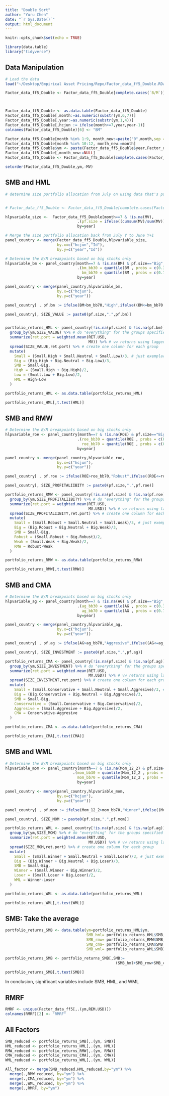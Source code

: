 ```yaml
---
title: "Double Sort"
author: "Yuru Chen"
date: "`r Sys.Date()`"
output: html_document
---
```


```r
knitr::opts_chunk$set(echo = TRUE)
```

```r
library(data.table)
library("tidyverse")
```

## Data Manipulation

```r
# Load the data
load("~/Desktop/Empirical Asset Pricing/Repo/Factor_data_ff5_Double.RData")

Factor_data_ff5_Double <- Factor_data_ff5_Double[complete.cases(`B/M`)]



Factor_data_ff5_Double <- as.data.table(Factor_data_ff5_Double)
Factor_data_ff5_Double[,month:=as.numeric(substr(ym,6,7))]
Factor_data_ff5_Double[,year:=as.numeric(substr(ym,1,4))]
Factor_data_ff5_Double[,hcjun := ifelse(month>=7,year,year-1)]
colnames(Factor_data_ff5_Double)[6] <- "BM"

Factor_data_ff5_Double[month %in% 1:9, month_new:=paste("0",month,sep = "")] 
Factor_data_ff5_Double[month %in% 10:12, month_new:=month] 
Factor_data_ff5_Double$ym <- paste(Factor_data_ff5_Double$year,Factor_data_ff5_Double$month_new,sep = ".")
Factor_data_ff5_Double[,month_new:=NULL]
Factor_data_ff5_Double <- Factor_data_ff5_Double[complete.cases(Factor_data_ff5_Double$MV)]

setorder(Factor_data_ff5_Double,ym,-MV) 
```

## SMB and HML
```r
# determine size portfolio allocation from July on using data that's public from end-of-June on


# Factor_data_ff5_Double <- Factor_data_ff5_Double[complete.cases(Factor_data_ff5_Double)]

hlpvariable_size <-  Factor_data_ff5_Double[month==7 & !is.na(MV),
                                .(pf.size = ifelse((cumsum(MV)/sum(MV))>=0.9,"Small","Big"),Id),
                                by=year]

# Merge the size portfolio allocation back from July Y to June Y+1
panel_country <- merge(Factor_data_ff5_Double,hlpvariable_size,
                       by.x=c("hcjun","Id"),
                       by.y=c("year","Id"))
```

```r
# Determine the B/M breakpoints based on big stocks only
hlpvariable_bm <- panel_country[month==7 & !is.na(BM) & pf.size=="Big", 
                                .(bm_bb30 = quantile(BM , probs = c(0.3), na.rm=T),
                                  bm_bb70 = quantile(BM , probs = c(0.7), na.rm=T)),
                                by=year]

panel_country <- merge(panel_country,hlpvariable_bm,
                       by.x=c("hcjun"),
                       by.y=c("year"))

panel_country[ , pf.bm := ifelse(BM>bm_bb70,"High",ifelse((BM<=bm_bb70 & BM>bm_bb30),"Neutral",ifelse(BM<=bm_bb30,"Low",NA)))]

panel_country[, SIZE_VALUE := paste0(pf.size,".",pf.bm)] 


portfolio_returns_HML <- panel_country[!is.na(pf.size) & !is.na(pf.bm)] %>% # this operator nests functions
  group_by(ym,SIZE_VALUE) %>% # do "everything" for the groups specified here
  summarize(ret.port = weighted.mean(RET.USD,
                                     MV)) %>% # vw returns using lagged mcap
  spread(SIZE_VALUE,ret.port) %>% # create one column for each group
  mutate(
    Small = (Small.High + Small.Neutral + Small.Low)/3, # just exemplary
    Big = (Big.High + Big.Neutral + Big.Low)/3,
    SMB = Small-Big,
    High = (Small.High + Big.High)/2,
    Low = (Small.Low + Big.Low)/2,
    HML = High-Low
  )

portfolio_returns_HML <- as.data.table(portfolio_returns_HML)

portfolio_returns_HML[,t.test(HML)]

```

## SMB and RMW

```r
# Determine the B/M breakpoints based on big stocks only
hlpvariable_roe <- panel_country[month==7 & !is.na(ROE) & pf.size=="Big", 
                                .(roe_bb30 = quantile(ROE , probs = c(0.3), na.rm=T),
                                  roe_bb70 = quantile(ROE , probs = c(0.7), na.rm=T)),
                                by=year]

panel_country <- merge(panel_country,hlpvariable_roe,
                       by.x=c("hcjun"),
                       by.y=c("year"))

panel_country[ , pf.roe := ifelse(ROE>roe_bb70,"Robust",ifelse((ROE<=roe_bb70 & ROE>roe_bb30),"Neutral",ifelse(ROE<=roe_bb30,"Weak",NA)))]

panel_country[, SIZE_PROFITALIIBITY := paste0(pf.size,".",pf.roe)] 

portfolio_returns_RMW <- panel_country[!is.na(pf.size) & !is.na(pf.roe)] %>%
  group_by(ym,SIZE_PROFITALIIBITY) %>% # do "everything" for the groups specified here
  summarize(ret.port = weighted.mean(RET.USD,
                                     MV.USD)) %>% # vw returns using lagged mcap
  spread(SIZE_PROFITALIIBITY,ret.port) %>% # create one column for each group
  mutate(
    Small = (Small.Robust + Small.Neutral + Small.Weak)/3, # just exemplary
    Big = (Big.Robust + Big.Neutral + Big.Weak)/3,
    SMB = Small-Big,
    Robust = (Small.Robust + Big.Robust)/2,
    Weak = (Small.Weak + Big.Weak)/2,
    RMW = Robust-Weak
  )

portfolio_returns_RMW <- as.data.table(portfolio_returns_RMW)

portfolio_returns_RMW[,t.test(RMW)]
```

## SMB and CMA


```r
# Determine the B/M breakpoints based on big stocks only
hlpvariable_ag <- panel_country[month==7 & !is.na(AG) & pf.size=="Big", 
                                .(ag_bb30 = quantile(AG , probs = c(0.3), na.rm=T),
                                  ag_bb70 = quantile(AG , probs = c(0.7), na.rm=T)),
                                by=year]

panel_country <- merge(panel_country,hlpvariable_ag,
                       by.x=c("hcjun"),
                       by.y=c("year"))

panel_country[ , pf.ag := ifelse(AG>ag_bb70,"Aggresive",ifelse((AG<=ag_bb70 & AG>ag_bb30),"Neutral",ifelse(AG<=ag_bb30,"Conservative",NA)))]

panel_country[, SIZE_INVESTMENT := paste0(pf.size,".",pf.ag)] 

portfolio_returns_CMA <- panel_country[!is.na(pf.size) & !is.na(pf.ag)] %>%
  group_by(ym,SIZE_INVESTMENT) %>% # do "everything" for the groups specified here
  summarize(ret.port = weighted.mean(RET.USD,
                                     MV.USD)) %>% # vw returns using lagged mcap
  spread(SIZE_INVESTMENT,ret.port) %>% # create one column for each group
  mutate(
    Small = (Small.Conservative + Small.Neutral + Small.Aggresive)/3, # just exemplary
    Big = (Big.Conservative + Big.Neutral + Big.Aggresive)/3,
    SMB = Small-Big,
    Conservative = (Small.Conservative + Big.Conservative)/2,
    Aggresive = (Small.Aggresive + Big.Aggresive)/2,
    CMA = Conservative-Aggresive
  )

portfolio_returns_CMA <- as.data.table(portfolio_returns_CMA)

portfolio_returns_CMA[,t.test(CMA)]
```

## SMB and WML

```r
# Determine the B/M breakpoints based on big stocks only
hlpvariable_mom <- panel_country[month==7 & !is.na(Mom_12_2) & pf.size=="Big", 
                              .(mom_bb30 = quantile(Mom_12_2 , probs = c(0.3), na.rm=T),
                                mom_bb70 = quantile(Mom_12_2 , probs = c(0.7), na.rm=T)),
                                by=year]

panel_country <- merge(panel_country,hlpvariable_mom,
                       by.x=c("hcjun"),
                       by.y=c("year"))

panel_country[ , pf.mom := ifelse(Mom_12_2>mom_bb70,"Winner",ifelse((Mom_12_2<=mom_bb70 & Mom_12_2>mom_bb30),"Neutral",ifelse(Mom_12_2<=mom_bb30,"Loser",NA)))]

panel_country[, SIZE_MOM := paste0(pf.size,".",pf.mom)] 

portfolio_returns_WML <- panel_country[!is.na(pf.size) & !is.na(pf.ag)] %>%
  group_by(ym,SIZE_MOM) %>% # do "everything" for the groups specified here
  summarize(ret.port = weighted.mean(RET.USD,
                                     MV.USD)) %>% # vw returns using lagged mcap
  spread(SIZE_MOM,ret.port) %>% # create one column for each group
  mutate(
    Small = (Small.Winner + Small.Neutral + Small.Loser)/3, # just exemplary
    Big = (Big.Winner + Big.Neutral + Big.Loser)/3,
    SMB = Small-Big,
    Winner = (Small.Winner + Big.Winner)/2,
    Loser = (Small.Loser + Big.Loser)/2,
    WML = Winner-Loser
  )

portfolio_returns_WML <- as.data.table(portfolio_returns_WML)

portfolio_returns_WML[,t.test(WML)]
```

## SMB: Take the average
```r
portfolio_returns_SMB <- data.table(ym=portfolio_returns_HML$ym,
                                    SMB_hml= portfolio_returns_HML$SMB,
                                    SMB_rmw= portfolio_returns_RMW$SMB,
                                    SMB_cma= portfolio_returns_CMA$SMB,
                                    SMB_wml= portfolio_returns_WML$SMB)

portfolio_returns_SMB <- portfolio_returns_SMB[,SMB:=
                                                 (SMB_hml+SMB_rmw+SMB_cma+SMB_wml)/4]

portfolio_returns_SMB[,t.test(SMB)]
```

In conclusion, significant variables include SMB, HML, and WML

## RMRF

```r
RMRF <- unique(Factor_data_ff5[,.(ym,REM.USD)])
colnames(RMRF)[2] <- "RMRF"
```


## All Factors

```r
SMB_reduced <- portfolio_returns_SMB[,.(ym, SMB)]
HML_reduced <- portfolio_returns_HML[,.(ym, HML)]
RMW_reduced <- portfolio_returns_RMW[,.(ym, RMW)]
CMA_reduced <- portfolio_returns_CMA[,.(ym, CMA)]
WML_reduced <- portfolio_returns_WML[,.(ym, WML)]

All_factor <- merge(SMB_reduced,HML_reduced,by="ym") %>% 
  merge(.,RMW_reduced, by="ym") %>% 
  merge(.,CMA_reduced, by="ym") %>% 
  merge(.,WML_reduced, by="ym") %>% 
  merge(.,RMRF, by="ym")

```





